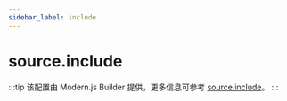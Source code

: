```yaml
---
sidebar_label: include
---
```


# source.include

:::tip
该配置由 Modern.js Builder 提供，更多信息可参考 [source.include](https://modernjs.dev/builder/api/config-source.html#source-include)。
:::


<Main />
